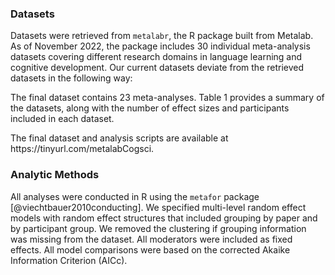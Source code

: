 
### Datasets

Datasets were retrieved from `metalabr`, the R package built from Metalab. As of November 2022, the package includes 30 individual meta-analysis datasets covering different research domains in language learning and cognitive development. Our current datasets deviate from the retrieved datasets in the following way:

\begin{itemize}
\item 2 datasets were removed due data quality issues (Word segmentation neuro: only contained 1 study; Phonotactic learning: yielded null meta-analytic effect).
\item 3 datasets were removed due to being observational studies or including studies with quasi-experimental design (Pointing and vocabulary concurrent; Pointing and vocabulary, longitudinal; Video deficit).
\item 1 dataset was replaced with a more updated version (Infant directed speech preference).
\item 2 pairs of dataset were combined into one because they measure theoretically identical constructs (Pair 1: Word segmentation behavioral, Functional word segmentation; Pair 2: Gaze following live, Gaze following video). 
\end{itemize}

The final dataset contains 23 meta-analyses. Table 1 provides a summary of the datasets, along with the number of effect sizes and participants included in each dataset. 
 
The final dataset and analysis scripts are available at https://tinyurl.com/metalabCogsci. 

### Analytic Methods


All analyses were conducted in R using the `metafor` package [@viechtbauer2010conducting]. We specified multi-level random effect models with random effect structures that included grouping by paper and by participant group. We removed the clustering if grouping information was missing from the dataset. All moderators were included as fixed effects. All model comparisons were based on the corrected Akaike Information Criterion (AICc).
